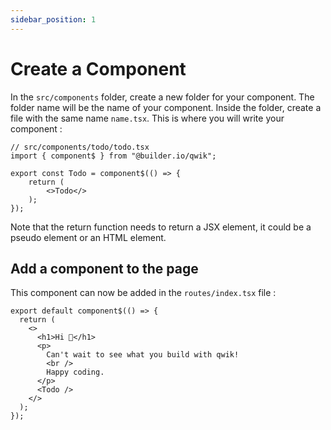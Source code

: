 ```yaml
---
sidebar_position: 1
---
```


# Create a Component

In the `src/components` folder, create a new folder for your component.
The folder name will be the name of your component. Inside the folder, create a file with the same name `name.tsx`.
This is where you will write your component :

```tsx
// src/components/todo/todo.tsx
import { component$ } from "@builder.io/qwik";

export const Todo = component$(() => {
    return (
        <>Todo</>
    );
});
```

Note that the return function needs to return a JSX element, it could be a pseudo element or an HTML element.

## Add a component to the page

This component can now be added in the `routes/index.tsx` file :

```tsx
export default component$(() => {
  return (
    <>
      <h1>Hi 👋</h1>
      <p>
        Can't wait to see what you build with qwik!
        <br />
        Happy coding.
      </p>
      <Todo />
    </>
  );
});
```
